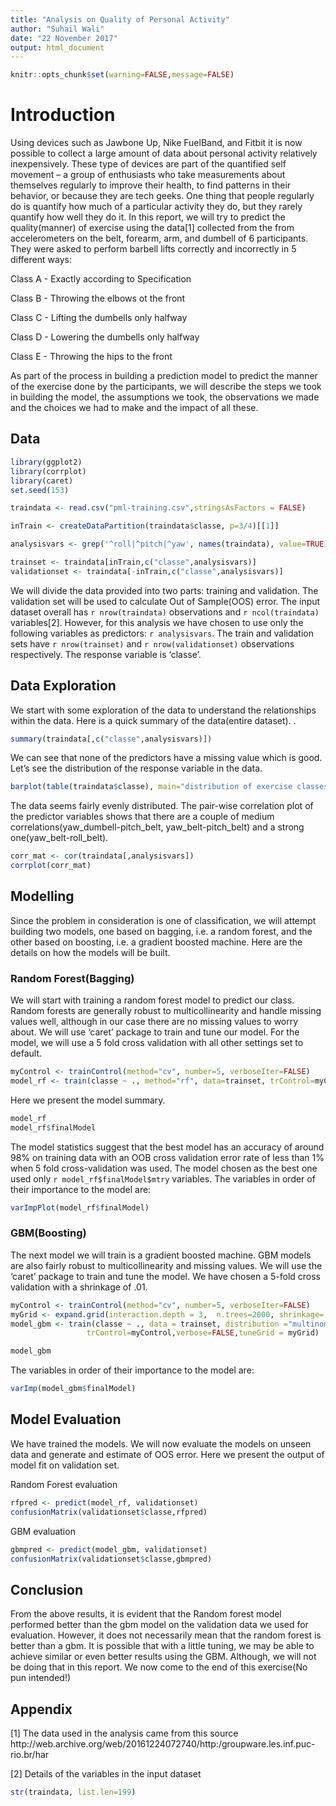 ```yaml
---
title: "Analysis on Quality of Personal Activity"
author: "Suhail Wali"
date: "22 November 2017"
output: html_document
---
```


```r
knitr::opts_chunk$set(warning=FALSE,message=FALSE)
```



# Introduction

Using devices such as Jawbone Up, Nike FuelBand, and Fitbit it is now possible to collect a large amount of data about personal activity relatively inexpensively. These type of devices are part of the quantified self movement – a group of enthusiasts who take measurements about themselves regularly to improve their health, to find patterns in their behavior, or because they are tech geeks. One thing that people regularly do is quantify how much of a particular activity they do, but they rarely quantify how well they do it. In this report, we will try to predict the quality(manner) of exercise using the data[1] collected from the from accelerometers on the belt, forearm, arm, and dumbell of 6 participants. They were asked to perform barbell lifts correctly and incorrectly in 5 different ways:

Class A - Exactly according to Specification

Class B - Throwing the elbows ot the front

Class C - Lifting the dumbells only halfway

Class D - Lowering the dumbells only halfway

Class E - Throwing the hips to the front


As part of the process in building a prediction model to predict the manner of the exercise done by the participants, we will describe the steps we took in building the model, the assumptions we took, the observations we made and the 
choices we had to make and the impact of all these.

## Data

```r
library(ggplot2)
library(corrplot)
library(caret)
set.seed(153)

traindata <- read.csv("pml-training.csv",stringsAsFactors = FALSE)

inTrain <- createDataPartition(traindata$classe, p=3/4)[[1]]

analysisvars <- grep('^roll|^pitch|^yaw', names(traindata), value=TRUE)

trainset <- traindata[inTrain,c("classe",analysisvars)]
validationset <- traindata[-inTrain,c("classe",analysisvars)]

```

We will divide the data provided into two parts: training and validation. The validation set will be used to calculate Out of Sample(OOS) error. The input dataset overall has `r nrow(traindata)` observations and `r ncol(traindata)` variables[2]. However, for this analysis we have chosen to use only the following variables as predictors: `r analysisvars`. The train and validation sets have `r nrow(trainset)` and `r nrow(validationset)` observations respectively. The response variable is 'classe'. 


## Data Exploration

We start with some exploration of the data to understand the relationships within the data. Here is a quick summary of the data(entire dataset).
.
```r
summary(traindata[,c("classe",analysisvars)])
```

We can see that none of the predictors have a missing value which is good. Let's see the distribution of the response variable in the data.

```r
barplot(table(traindata$classe), main="distribution of exercise classes")
```

The data seems fairly evenly distributed. The pair-wise correlation plot of the predictor variables shows that there are a couple of medium correlations(yaw_dumbell-pitch_belt, yaw_belt-pitch_belt) and a strong one(yaw_belt-roll_belt).

```r
corr_mat <- cor(traindata[,analysisvars])
corrplot(corr_mat)
```


## Modelling

Since the problem in consideration is one of classification, we will attempt building two models, one based on bagging, i.e. a random forest, and the other based on boosting, i.e. a gradient boosted machine. Here are the details on how the models will be built.


### Random Forest(Bagging)

We will start with training a random forest model to predict our class. Random forests are generally robust to multicollinearity and handle missing values well, although in our case there are no missing values to worry about. We will use 'caret' package to train and tune our model. For the model, we will use a 5 fold cross validation with all other settings set to default.

```r
myControl <- trainControl(method="cv", number=5, verboseIter=FALSE)
model_rf <- train(classe ~ ., method="rf", data=trainset, trControl=myControl,verbose=F)
```

Here we present the model summary.
```r
model_rf
model_rf$finalModel
```

The model statistics suggest that the best model has an accuracy of around 98% on training data with an OOB cross validation error rate of less than 1% when 5 fold cross-validation was used. The model chosen as the best one used only `r model_rf$finalModel$mtry` variables. The variables in order of their importance to the model are:

```r
varImpPlot(model_rf$finalModel)
```

### GBM(Boosting)

The next model we will train is a gradient boosted machine. GBM models are also fairly robust to multicollinearity and missing values. We will use the 'caret' package to train and tune the model. We have chosen a 5-fold cross validation with a shrinkage of .01. 

```r

myControl <- trainControl(method="cv", number=5, verboseIter=FALSE)
myGrid <- expand.grid(interaction.depth = 3,  n.trees=2000, shrinkage=.01, n.minobsinnode=100 )
model_gbm <- train(classe ~ ., data = trainset, distribution ="multinomial", method="gbm", bag.fraction=.75,
                 trControl=myControl,verbose=FALSE,tuneGrid = myGrid)

model_gbm
```

The variables in order of their importance to the model are:

```r
varImp(model_gbm$finalModel)
```


## Model Evaluation

We have trained the models. We will now evaluate the models on unseen data and generate and estimate of OOS error. Here we present the output of model fit on validation set.

Random Forest evaluation

```r
rfpred <- predict(model_rf, validationset)
confusionMatrix(validationset$classe,rfpred)
```

GBM evaluation

```r
gbmpred <- predict(model_gbm, validationset)
confusionMatrix(validationset$classe,gbmpred)
```


## Conclusion

From the above results, it is evident that the Random forest model performed better than the gbm model on the validation data we used for evaluation. However, it does not necessarily mean that the random forest is better than a gbm. It is possible that with a little tuning, we may be able to achieve similar or even better results using the GBM.
Although, we will not be doing that in this report. We now come to the end of this exercise(No pun intended!)




## Appendix
[1] The data used in the analysis came from this source http://web.archive.org/web/20161224072740/http:/groupware.les.inf.puc-rio.br/har

[2] Details of the variables in the input dataset 
```r
str(traindata, list.len=199)
```




